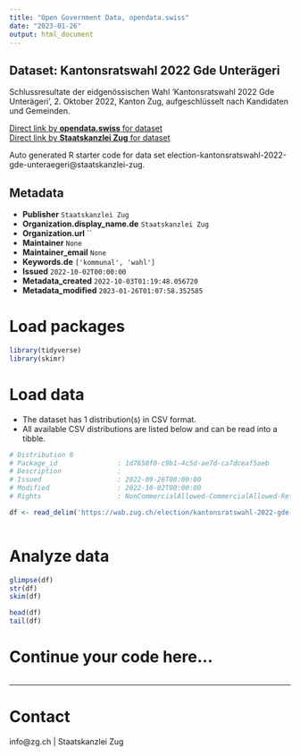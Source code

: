 ```yaml
---
title: "Open Government Data, opendata.swiss"
date: "2023-01-26"
output: html_document
---
```


## Dataset: Kantonsratswahl 2022 Gde Unterägeri

Schlussresultate der eidgenössischen Wahl 'Kantonsratswahl 2022 Gde Unterägeri', 2. Oktober 2022, Kanton Zug, aufgeschlüsselt nach Kandidaten und Gemeinden.

[Direct link by **opendata.swiss** for dataset](https://opendata.swiss/de/dataset/kantonsratswahl-2022-gde-unterageri)<br>
[Direct link by **Staatskanzlei Zug** for dataset](https://wab.zug.ch/election/kantonsratswahl-2022-gde-unteraegeri/data)

Auto generated R starter code for data set election-kantonsratswahl-2022-gde-unteraegeri@staatskanzlei-zug.

## Metadata

- **Publisher** `Staatskanzlei Zug`
- **Organization.display_name.de** `Staatskanzlei Zug`
- **Organization.url** ``
- **Maintainer** `None`
- **Maintainer_email** `None`
- **Keywords.de** `['kommunal', 'wahl']`
- **Issued** `2022-10-02T00:00:00`
- **Metadata_created** `2022-10-03T01:19:48.056720`
- **Metadata_modified** `2023-01-26T01:07:58.352585`


# Load packages

```r

library(tidyverse)
library(skimr)

```

# Load data

-   The dataset has 1 distribution(s) in CSV format.
-   All available CSV distributions are listed below and can be read into a tibble.

```r

# Distribution 0
# Package_id               : 1d7650f0-c9b1-4c5d-ae7d-ca7dceaf5aeb
# Description              : 
# Issued                   : 2022-09-26T00:00:00
# Modified                 : 2022-10-02T00:00:00
# Rights                   : NonCommercialAllowed-CommercialAllowed-ReferenceRequired

df <- read_delim('https://wab.zug.ch/election/kantonsratswahl-2022-gde-unteraegeri/data-csv')



```

# Analyze data

```r

glimpse(df)
str(df)
skim(df)

head(df)
tail(df)

```

# Continue your code here...

```r

```

------------------------------------------------------------------------

# Contact

info@zg.ch | Staatskanzlei Zug
